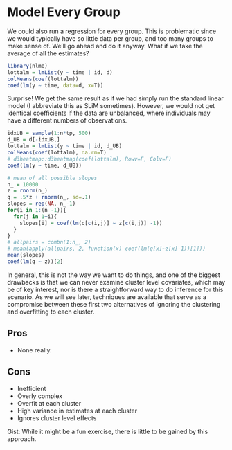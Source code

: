 # Model Every Group

We could also run a regression for every group.  This is problematic since we would typically have so little data per group, and too many groups to make sense of.  We'll go ahead and do it anyway.  What if we take the average of all the estimates?

```r
library(nlme)
lottalm = lmList(y ~ time | id, d)
colMeans(coef(lottalm))
coef(lm(y ~ time, data=d, x=T))
```

Surprise! We get the same result as if we had simply run the standard linear model (I abbreviate this as SLiM sometimes).  However, we would not get identical coefficients if the data are unbalanced, where individuals may have a different numbers of observations. 

```r
idxUB = sample(1:n*tp, 500)
d_UB = d[-idxUB,]
lottalm = lmList(y ~ time | id, d_UB)
colMeans(coef(lottalm), na.rm=T)
# d3heatmap::d3heatmap(coef(lottalm), Rowv=F, Colv=F)
coef(lm(y ~ time, d_UB))
```

```r
# mean of all possible slopes
n_ = 10000
z = rnorm(n_)
q = .5*z + rnorm(n_, sd=.1)
slopes = rep(NA, n_-1)
for(i in 1:(n_-1)){
  for(j in 1+i){
    slopes[i] = coef(lm(q[c(i,j)] ~ z[c(i,j)] -1))
  }
}
# allpairs = combn(1:n_, 2)
# mean(apply(allpairs, 2, function(x) coef(lm(q[x]~z[x]-1))[1]))
mean(slopes)
coef(lm(q ~ z))[2]
```

In general, this is not the way we want to do things, and one of the biggest drawbacks is that we can never examine cluster level covariates, which may be of key interest, nor is there a straightforward way to do inference for this scenario.  As we will see later, techniques are available that serve as a compromise between these first two alternatives of ignoring the clustering and overfitting to each cluster.

## Pros

- None really. 

## Cons

- Inefficient
- Overly complex
- Overfit at each cluster
- High variance in estimates at each cluster
- Ignores cluster level effects

Gist: While it might be a fun exercise, there is little to be gained by this approach.
